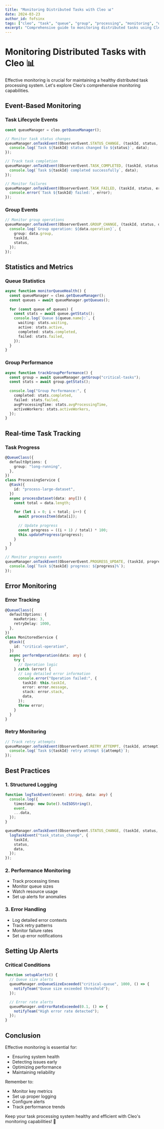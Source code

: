```yaml
---
title: "Monitoring Distributed Tasks with Cleo 📊"
date: 2024-03-23
author_id: fofsinx
tags: ["cleo", "task", "queue", "group", "processing", "monitoring", "orchestration"]
excerpt: "Comprehensive guide to monitoring distributed tasks using Cleo's event system and statistics tracking capabilities."
---
```


# Monitoring Distributed Tasks with Cleo 📊

Effective monitoring is crucial for maintaining a healthy distributed task processing system. Let's explore Cleo's comprehensive monitoring capabilities.

## Event-Based Monitoring

### Task Lifecycle Events
```typescript
const queueManager = cleo.getQueueManager();

// Monitor task status changes
queueManager.onTaskEvent(ObserverEvent.STATUS_CHANGE, (taskId, status, data) => {
  console.log(`Task ${taskId} status changed to ${status}`, data);
});

// Track task completion
queueManager.onTaskEvent(ObserverEvent.TASK_COMPLETED, (taskId, status, data) => {
  console.log(`Task ${taskId} completed successfully`, data);
});

// Monitor failures
queueManager.onTaskEvent(ObserverEvent.TASK_FAILED, (taskId, status, error) => {
  console.error(`Task ${taskId} failed:`, error);
});
```

### Group Events
```typescript
// Monitor group operations
queueManager.onTaskEvent(ObserverEvent.GROUP_CHANGE, (taskId, status, data) => {
  console.log(`Group operation: ${data.operation}`, {
    group: data.group,
    taskId,
    status,
  });
});
```

## Statistics and Metrics

### Queue Statistics
```typescript
async function monitorQueueHealth() {
  const queueManager = cleo.getQueueManager();
  const queues = await queueManager.getQueues();
  
  for (const queue of queues) {
    const stats = await queue.getStats();
    console.log(`Queue ${queue.name}:`, {
      waiting: stats.waiting,
      active: stats.active,
      completed: stats.completed,
      failed: stats.failed,
    });
  }
}
```

### Group Performance
```typescript
async function trackGroupPerformance() {
  const group = await queueManager.getGroup("critical-tasks");
  const stats = await group.getStats();
  
  console.log("Group Performance:", {
    completed: stats.completed,
    failed: stats.failed,
    avgProcessingTime: stats.avgProcessingTime,
    activeWorkers: stats.activeWorkers,
  });
}
```

## Real-time Task Tracking

### Task Progress
```typescript
@QueueClass({
  defaultOptions: {
    group: "long-running",
  },
})
class ProcessingService {
  @task({
    id: "process-large-dataset",
  })
  async processDataset(data: any[]) {
    const total = data.length;
    
    for (let i = 0; i < total; i++) {
      await processItem(data[i]);
      
      // Update progress
      const progress = ((i + 1) / total) * 100;
      this.updateProgress(progress);
    }
  }
}

// Monitor progress events
queueManager.onTaskEvent(ObserverEvent.PROGRESS_UPDATE, (taskId, progress) => {
  console.log(`Task ${taskId} progress: ${progress}%`);
});
```

## Error Monitoring

### Error Tracking
```typescript
@QueueClass({
  defaultOptions: {
    maxRetries: 3,
    retryDelay: 1000,
  },
})
class MonitoredService {
  @task({
    id: "critical-operation",
  })
  async performOperation(data: any) {
    try {
      // Operation logic
    } catch (error) {
      // Log detailed error information
      console.error("Operation failed:", {
        taskId: this.taskId,
        error: error.message,
        stack: error.stack,
        data,
      });
      throw error;
    }
  }
}
```

### Retry Monitoring
```typescript
// Track retry attempts
queueManager.onTaskEvent(ObserverEvent.RETRY_ATTEMPT, (taskId, attempt) => {
  console.log(`Task ${taskId} retry attempt ${attempt}`);
});
```

## Best Practices

### 1. Structured Logging
```typescript
function logTaskEvent(event: string, data: any) {
  console.log({
    timestamp: new Date().toISOString(),
    event,
    ...data,
  });
}

queueManager.onTaskEvent(ObserverEvent.STATUS_CHANGE, (taskId, status, data) => {
  logTaskEvent("task_status_change", {
    taskId,
    status,
    data,
  });
});
```

### 2. Performance Monitoring
- Track processing times
- Monitor queue sizes
- Watch resource usage
- Set up alerts for anomalies

### 3. Error Handling
- Log detailed error contexts
- Track retry patterns
- Monitor failure rates
- Set up error notifications

## Setting Up Alerts

### Critical Conditions
```typescript
function setupAlerts() {
  // Queue size alerts
  queueManager.onQueueSizeExceeded("critical-queue", 1000, () => {
    notifyTeam("Queue size exceeded threshold");
  });

  // Error rate alerts
  queueManager.onErrorRateExceeded(0.1, () => {
    notifyTeam("High error rate detected");
  });
}
```

## Conclusion

Effective monitoring is essential for:
- Ensuring system health
- Detecting issues early
- Optimizing performance
- Maintaining reliability

Remember to:
- Monitor key metrics
- Set up proper logging
- Configure alerts
- Track performance trends

Keep your task processing system healthy and efficient with Cleo's monitoring capabilities! 🚀